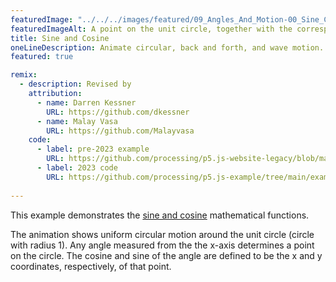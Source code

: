 ---
featuredImage: "../../../images/featured/09_Angles_And_Motion-00_Sine_Cosine-thumbnail.png"
featuredImageAlt: A point on the unit circle, together with the corresponding sine and cosine values on their graphs.
title: Sine and Cosine
oneLineDescription: Animate circular, back and forth, and wave motion.
featured: true

remix:
  - description: Revised by
    attribution:
      - name: Darren Kessner
        URL: https://github.com/dkessner
      - name: Malay Vasa
        URL: https://github.com/Malayvasa
    code:
      - label: pre-2023 example
        URL: https://github.com/processing/p5.js-website-legacy/blob/main/src/data/examples/en/08_Math/05_sincosine.js
      - label: 2023 code
        URL: https://github.com/processing/p5.js-example/tree/main/examples/09_Angles_And_Motion/00_Sine_Cosine
 
---

This example demonstrates the
<a href="https://en.wikipedia.org/wiki/Sine_and_cosine">sine and cosine</a>
mathematical functions.

The animation shows uniform circular motion around the unit circle
(circle with radius 1). Any angle measured from the the x-axis
determines a point on the circle. The cosine and sine of the angle
are defined to be the x and y coordinates, respectively, of that
point.